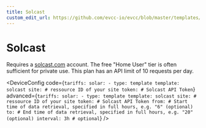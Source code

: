```yaml
---
title: Solcast
custom_edit_url: https://github.com/evcc-io/evcc/blob/master/templates/definition/tariff/solcast.yaml
---
```



# Solcast

<DeviceFeatures features="Global" />

Requires a [solcast.com](https://solcast.com/free-rooftop-solar-forecasting) account. The free "Home User" tier is often sufficient for private use. This plan has an API limit of 10 requests per day.


<DeviceConfig code={`tariffs:
    solar:
      - type: template
        template: solcast
        site: # ressource ID of your site
        token: # Solcast API Token`} advanced={`tariffs:
    solar:
      - type: template
        template: solcast
        site: # ressource ID of your site
        token: # Solcast API Token
        from: # Start time of data retrieval, specified in full hours, e.g. "6" (optional)
        to: # End time of data retrieval, specified in full hours, e.g. "20" (optional)
        interval: 3h # optional`} />

